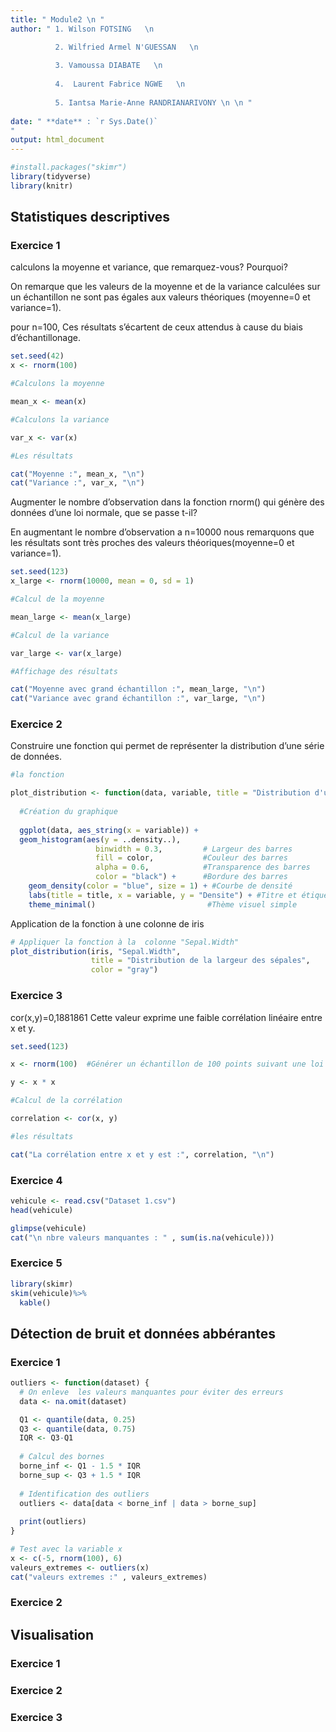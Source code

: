 ---
title: " Module2 \n "
author: " 1. Wilson FOTSING   \n  

          2. Wilfried Armel N'GUESSAN   \n   
          
          3. Vamoussa DIABATE   \n  
          
          4.  Laurent Fabrice NGWE   \n
          
          5. Iantsa Marie-Anne RANDRIANARIVONY \n \n "  
          
date: " **date** : `r Sys.Date()` 
"
output: html_document
---

```{r libairies, include=FALSE}
#install.packages("skimr")
library(tidyverse)
library(knitr)
```


## Statistiques descriptives

### Exercice 1

calculons la moyenne et variance, que remarquez-vous? Pourquoi?

On remarque que les valeurs de la moyenne et de la variance calculées sur un échantillon ne sont pas égales aux valeurs théoriques (moyenne=0 et variance=1).

pour n=100, Ces résultats s'écartent de ceux attendus à cause du biais d'échantillonage.

```{r serie_norm}
set.seed(42)
x <- rnorm(100)

#Calculons la moyenne

mean_x <- mean(x)

#Calculons la variance

var_x <- var(x)

#Les résultats

cat("Moyenne :", mean_x, "\n")
cat("Variance :", var_x, "\n")
```
Augmenter le nombre d’observation dans la fonction rnorm() qui génère des données d’une loi normale, que se passe t-il?

En augmentant le nombre d'observation a n=10000 nous remarquons que les résultats sont très proches des valeurs théoriques(moyenne=0 et variance=1).

```{r augmentation_taille}
set.seed(123)
x_large <- rnorm(10000, mean = 0, sd = 1)

#Calcul de la moyenne

mean_large <- mean(x_large)

#Calcul de la variance

var_large <- var(x_large)

#Affichage des résultats

cat("Moyenne avec grand échantillon :", mean_large, "\n")
cat("Variance avec grand échantillon :", var_large, "\n")
```

### Exercice 2

Construire une fonction qui permet de représenter la distribution d’une série de données. 

```{r plot_distribution}
#la fonction

plot_distribution <- function(data, variable, title = "Distribution d'une série ", color = "gray")
  
  #Création du graphique
  
  ggplot(data, aes_string(x = variable)) +
  geom_histogram(aes(y = ..density..), 
                   binwidth = 0.3,         # Largeur des barres
                   fill = color,           #Couleur des barres
                   alpha = 0.6,            #Transparence des barres
                   color = "black") +      #Bordure des barres
    geom_density(color = "blue", size = 1) + #Courbe de densité
    labs(title = title, x = variable, y = "Densite") + #Titre et étiquettes des axes
    theme_minimal()                         #Thème visuel simple
```

Application de la fonction à une colonne de iris

```{r application_iris}
# Appliquer la fonction à la  colonne "Sepal.Width" 
plot_distribution(iris, "Sepal.Width", 
                  title = "Distribution de la largeur des sépales", 
                  color = "gray")
```
### Exercice 3
cor(x,y)=0,1881861
Cette valeur exprime une faible corrélation linéaire entre x et y.


```{r correlation_lineaire}
set.seed(123)  

x <- rnorm(100)  #Générer un échantillon de 100 points suivant une loi normale

y <- x * x

#Calcul de la corrélation

correlation <- cor(x, y)

#les résultats

cat("La corrélation entre x et y est :", correlation, "\n")
```


### Exercice 4


```{r dataset}
vehicule <- read.csv("Dataset 1.csv")
head(vehicule)
```
```{r colonnes}
glimpse(vehicule)
cat("\n nbre valeurs manquantes : " , sum(is.na(vehicule)))
```


### Exercice 5

```{r fonction_skim}
library(skimr)
skim(vehicule)%>%
  kable()
```

## Détection de bruit et données abbérantes

### Exercice 1

```{r outliers}
outliers <- function(dataset) {
  # On enleve  les valeurs manquantes pour éviter des erreurs
  data <- na.omit(dataset)

  Q1 <- quantile(data, 0.25)
  Q3 <- quantile(data, 0.75)
  IQR <- Q3-Q1
  
  # Calcul des bornes
  borne_inf <- Q1 - 1.5 * IQR
  borne_sup <- Q3 + 1.5 * IQR
  
  # Identification des outliers
  outliers <- data[data < borne_inf | data > borne_sup]
  
  print(outliers)
}

# Test avec la variable x
x <- c(-5, rnorm(100), 6)
valeurs_extremes <- outliers(x)
cat("valeurs extremes :" , valeurs_extremes)

```


### Exercice 2 




## Visualisation

### Exercice 1

### Exercice 2

### Exercice 3




